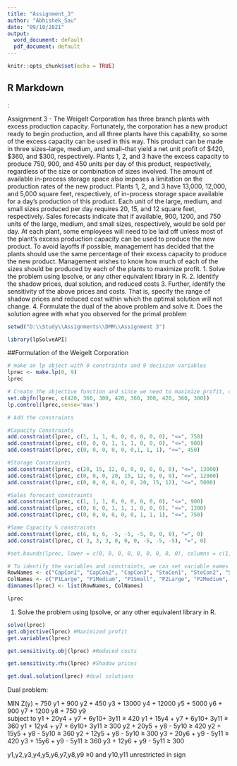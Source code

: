 ---
title: "Assignment_3"
author: "Abhishek_Sau"
date: "09/10/2021"
output:
  word_document: default
  pdf_document: default
---

```{r setup, include=FALSE}
knitr::opts_chunk$set(echo = TRUE)
```

## R Markdown
:


Assignment 3 - The Weigelt Corporation has three branch plants with excess production capacity. Fortunately, the corporation has a new product ready to begin production, and all three plants have this capability, so some of the excess capacity can be used in this way. This product can be made in three sizes--large, medium, and small--that yield a net unit profit of $420, $360, and $300, respectively. Plants 1, 2, and 3 have the excess capacity to produce 750, 900, and 450 units per day of this product, respectively, regardless of the size or combination of sizes involved.
The amount of available in-process storage space also imposes a limitation on the production rates of the new product. Plants 1, 2, and 3 have 13,000, 12,000, and 5,000 square feet, respectively, of in-process storage space available for a day's production of this product. Each unit of the large, medium, and small sizes produced per day requires 20, 15, and 12 square feet, respectively.
Sales forecasts indicate that if available, 900, 1200, and 750 units of the large, medium, and small sizes, respectively, would be sold per day.
At each plant, some employees will need to be laid off unless most of the plant’s excess production capacity can be used to produce the new product. To avoid layoffs if possible, management has decided that the plants should use the same percentage of their excess capacity to produce the new product.
Management wishes to know how much of each of the sizes should be produced by each of the plants to maximize profit.
1. Solve the problem using lpsolve, or any other equivalent library in R.
2. Identify the shadow prices, dual solution, and reduced costs
3. Further, identify the sensitivity of the above prices and costs. That is, specify the range of shadow prices and reduced cost within which the optimal solution will not change.
4. Formulate the dual of the above problem and solve it. Does the solution agree with what you observed for the primal problem

```{r}
setwd("D:\\Study\\Assignments\\DMM\\Assignment 3")

library(lpSolveAPI)
```

##Formulation of the Weigelt Corporation

```{r}
# make an lp object with 0 constraints and 9 decision variables
lprec <- make.lp(0, 9)
lprec

# Create the objective function and since we need to maximize profit, change the sense to max.
set.objfn(lprec, c(420, 360, 300, 420, 360, 300, 420, 360, 300))
lp.control(lprec,sense='max')

# Add the constraints

#Capacity Constraints
add.constraint(lprec, c(1, 1, 1, 0, 0, 0, 0, 0, 0), "<=", 750)
add.constraint(lprec, c(0, 0, 0, 1, 1, 1, 0, 0, 0), "<=", 900)
add.constraint(lprec, c(0, 0, 0, 0, 0, 0,1, 1, 1), "<=", 450)

#Storage Constraints
add.constraint(lprec, c(20, 15, 12, 0, 0, 0, 0, 0, 0), "<=", 13000)
add.constraint(lprec, c(0, 0, 0, 20, 15, 12, 0, 0, 0), "<=", 12000)
add.constraint(lprec, c(0, 0, 0, 0, 0, 0, 20, 15, 12), "<=", 5000)

#Sales forecast constraints
add.constraint(lprec, c(1, 1, 1, 0, 0, 0, 0, 0, 0), "<=", 900)
add.constraint(lprec, c(0, 0, 0, 1, 1, 1, 0, 0, 0), "<=", 1200)
add.constraint(lprec, c(0, 0, 0, 0, 0, 0, 1, 1, 1), "<=", 750)

#Same Capacity % constraints
add.constraint(lprec, c(6, 6, 6, -5, -5, -5, 0, 0, 0), "=", 0)
add.constraint(lprec, c( 3, 3, 3, 0, 0, 0, -5, -5, -5), "=", 0)

#set.bounds(lprec, lower = c(0, 0, 0, 0, 0, 0, 0, 0, 0), columns = c(1, 2,3,4,5,6,7,8,9))

# To identify the variables and constraints, we can set variable names and name the constraints
RowNames <- c("CapCon1", "CapCon2", "CapCon3", "StoCon1", "StoCon2", "StoCon3", "SalCon1", "SalCon2", "SalCon3", "%C1", "%C2")
ColNames <- c("P1Large", "P1Medium", "P1Small", "P2Large", "P2Medium", "P2Small", "P3Large", "P3Medium", "P3Small")
dimnames(lprec) <- list(RowNames, ColNames)

lprec
```
1. Solve the problem using lpsolve, or any other equivalent library in R.

```{r}
solve(lprec)
get.objective(lprec) #Maximized profit
get.variables(lprec)
```
```{r}
get.sensitivity.obj(lprec) #Reduced costs
```
```{r}
get.sensitivity.rhs(lprec) #Shadow prices
```

```{r}
get.dual.solution(lprec) #dual solutions
```
Dual problem:

MIN Z(y)	=		750	y1	+	900	y2	+	450	y3	+	13000	y4	+	12000	y5	+	5000	y6	+	900	y7	+	1200	y8	+	750	y9						
subject to
y1 +	20y4 +	y7 +	6y10+	3y11	≥	420
y1 +	15y4 +	y7 +	6y10+	3y11	≥	360
y1 +	12y4 +  y7 +  6y10+	3y11	≥	300
y2 +  20y5 + 	y8 -	5y10	      ≥	420
y2 +	15y5 +  y8 -	5y10        ≥	360
y2 +	12y5 +  y8 -	5y10	      ≥	300
y3 +  20y6 +  y9 -  5y11	      ≥	420
y3 +  15y6 +  y9 -	5y11	      ≥	360
y3 +  12y6 +	y9 -  5y11	      ≥	300

y1,y2,y3,y4,y5,y6,y7,y8,y9 ≥0  and y10,y11 unrestricted in sign
